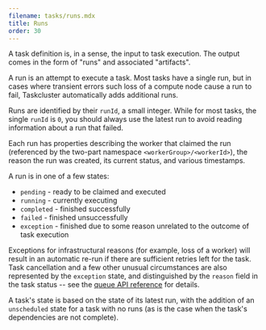 ```yaml
---
filename: tasks/runs.mdx
title: Runs
order: 30
---
```


A task definition is, in a sense, the input to task execution. The output comes
in the form of "runs" and associated "artifacts".

A run is an attempt to execute a task. Most tasks have a single run, but in
cases where transient errors such loss of a compute node cause a run to fail,
Taskcluster automatically adds additional runs.

Runs are identified by their `runId`, a small integer. While for most tasks,
the single `runId` is `0`, you should always use the latest run to avoid
reading information about a run that failed.

Each run has properties describing the worker that claimed the run (referenced
by the two-part namespace `<workerGroup>/<workerId>`), the reason the run was
created, its current status, and various timestamps.

A run is in one of a few states:

 * `pending` - ready to be claimed and executed
 * `running` - currently executing
 * `completed` - finished successfully
 * `failed` - finished unsuccessfully
 * `exception` - finished due to some reason unrelated to the outcome of task
   execution

Exceptions for infrastructural reasons (for example, loss of a worker) will
result in an automatic re-run if there are sufficient retries left for the
task. Task cancellation and a few other unusual circumstances are also
represented by the `exception` state, and distinguished by the `reason` field
in the task status -- see the [queue API
reference](/docs/reference/platform/queue/api) for details.

A task's state is based on the state of its latest run, with the addition of an
`unscheduled` state for a task with no runs (as is the case when the task's
dependencies are not complete).
